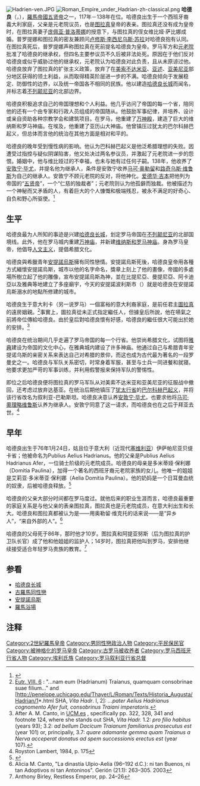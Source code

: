 {{Infobox Roman emperor
| name = 哈德良
| title = [[罗马帝国|罗马帝国]][[罗马皇帝|第十四任皇帝]]
| full name =普布里乌斯·埃里乌斯·哈德里亚努斯（出生至即位）；<br />凯撒·普布里乌斯·埃里乌斯·特拉扬努斯·哈德里亚努斯·奥古斯都（罗马皇帝）
| image= Bust Hadrian Musei Capitolini MC817.jpg
| caption =哈德良的大理石半身像，罗马[[卡比托利欧博物馆|卡比托利欧博物馆]]
| reign =117年8月11日－138年7月10日
| predecessor =[[图拉真|图拉真]]
| successor =[[安敦宁·毕尤|安敦宁·毕尤]]
| spouse =维比娅·萨比娜
| partner =[[安提诺乌斯|安提诺乌斯]]
 spouse 2 =
| issue =卢修斯·埃里乌斯，<br />[[安敦宁·毕尤|安敦宁·毕尤]]<br />（均为收养）
| dynasty =[[安敦尼王朝|安敦尼王朝]]
| father =普布里乌斯·埃里乌斯·哈德里亚努斯·阿菲尔
| mother =多米蒂亚·保莉娜
| birth_date ={{birth date|76|1|24}}
| birth_place = [[西班牙_(罗马行省)|西班牙]]意大利卡，或罗马
| death_date ={{death date and age|138|7|10|76|1|24}}
| death_place =拜亚
| place of burial =1) [[波佐利|波佐利]]<br /> 2) 多米蒂亚的花园<br /> 3) [[圣天使城堡|哈德良陵墓]]（罗马）
}}

[[File:Hadrien-ven.JPG|thumb]]
[[File:Roman_Empire_under_Hadrian-zh-classical.png|thumb]]
'''哈德良'''（{{lang-la|Publius Aelius Traianus Hadrianus Augustus}}，{{bd|76年|1月24日|138年|7月10日}}），[[羅馬帝國|羅馬帝國]][[五贤帝|五贤帝]]之一，117年－138年在位。哈德良出生于一个西班牙裔義大利家庭，父亲是元老院议员，也是[[图拉真|图拉真]]皇帝的表亲。图拉真还没有成为皇帝时，在图拉真妻子[[庞佩亚·普洛蒂娜|庞佩亚·普洛蒂娜]]的授意下，与图拉真的侄女维比娅·萨比娜成婚。普罗提娜和图拉真的密友兼顾问[[卢修斯·李西尼乌斯·苏拉|卢修斯·李西尼乌斯·苏拉]]对哈德良抱有认同。在图拉真死后，普罗提娜声称图拉真在死前提名哈德良为皇帝。罗马军方和[[元老院|元老院]]批准了哈德良的继承权，但四名主要参议员不久后被非法处死。原因在于他们反对哈德良或似乎威胁过他的继承权，元老院认为哈德良对此负责，且从未原谅过他。哈德良放弃了图拉真的扩张主义政策，放弃了在[[美索不达米亚|美索不达米亚]]、[[亚述|亚述]]、[[亚美尼亚|亚美尼亚]]部分地区获得的领土利益，从而取得精英阶层进一步的不满。哈德良倾向于发展稳定、防御性的边界，以及统一帝国各不相同的民族。他以建造[[哈德良长城|哈德良长城]]而闻名，并标志着[[不列颠尼亚|不列颠尼亚]]的北部边界。

哈德良积极追求自己的帝国理想和个人利益。他几乎访问了帝国的每一个省，陪同他的还有一个由专家和行政人员组成的帝国随从。他鼓励军事纪律，并培养、设计或亲自资助各种宗教学会和建筑项目。在罗马，他重建了[[万神殿|万神殿]]，建造了巨大的维纳斯和罗马神庙。在埃及，他重建了亚历山大神庙。他曾镇压过犹太的巴尔科赫巴起义，但总体而言他的统治在其他方面是相对和平的。

哈德良的晚年受到慢性病的影响。他认为巴科赫巴起义是他泛希腊理想的失败。因遭受过指控与疑似阴谋陷害，他又处决过两名参议员，并激起了元老院进一步的怨恨。婚姻中，他与维比娅过的不幸福，也未与她有过任何子嗣。138年，他收养了[[安敦宁·毕尤|安敦宁·毕尤]]，并提名他为继承人，条件是安敦宁收养[[马可·奥勒留|马可·奥勒留]]和[[路奇乌斯·维鲁斯|路奇乌斯·维鲁斯]]为自己的继承人。安敦宁不顾元老院的反对，将他神化。[[爱德华·吉本|爱德华·吉本]]把他列为帝国的“[[五贤帝|五贤帝]]”，一个“仁慈的独裁者”；元老院则认为他孤僻而独裁。他被描述为一个神秘而又矛盾的人，有着巨大的个人慷慨和极端残忍，被永不满足的好奇心、自负和野心所驱使。<ref>{{Cite web |url=https://www.jstor.org/stable/1088268?seq=1 |title=存档副本 |access-date=2021-05-21 |archive-date=2021-06-20 |archive-url=https://web.archive.org/web/20210620051535/https://www.jstor.org/stable/1088268?seq=1 |dead-url=no }}</ref>

==生平==
哈德良最为人所知的事迹是兴建[[哈德良长城|哈德良长城]]，划定罗马帝国在[[不列颠尼亚_(罗马行省)|不列颠尼亚]]的北部国境线。此外，他在罗马城内重建[[万神庙|万神庙]]，并新建[[维纳斯和罗马神庙|维纳斯和罗马神庙]]。身為罗马皇帝，他倡导[[人文主义|人文主义]]，提倡希腊文化。

哈德良與希臘青年[[安提諾烏斯|安提諾烏斯]]擁有同性戀情。安提諾烏斯死後，哈德良皇帝用各種方式緬懷安提諾烏斯，城市以他的名字命名，獎章上刻上了他的畫像，帝國的多處場所樹立起了他的雕像，宣布安提諾烏斯為神，並在比提尼亞、曼提尼亞、阿卡迪亞以及雅典等地建立了多座廟宇，今天的安提諾波利斯市（{{tsl|en|Antinopolis}}）就是哈德良在安提諾烏斯溺水的地點所修建的城市。

哈德良生于意大利卡（另一说罗马）一個富裕的意大利裔家庭，是前任君主[[图拉真|圖拉真]]的遠房姻親。<ref>[http://www.forumromanum.org/literature/eutropius/text8.html Eutr. VIII. 6] {{Wayback|url=http://www.forumromanum.org/literature/eutropius/text8.html |date=20201112040310 }}: "...nam eum (Hadrianum) Traianus, quamquam consobrinae suae filium..." and [http://penelope.uchicago.edu/Thayer/L/Roman/Texts/Historia_Augusta/Hadrian/1*.html SHA, ''Vita Hadr''. I, 2]: ''...pater Aelius Hadrianus cognomento Afer fuit, consobrinus Traiani imperatoris.''</ref>事實上，圖拉真從未正式指定繼任人，但據皇后所說，他在嚥氣之前將帝位傳給哈德良。由於皇后對哈德良懷有好感，哈德良的繼任很大可能出於她的安排。<ref>After A. M. Canto, in [http://www.ucm.es/BUCM/revistas/ghi/02130181/articulos/GERI0303120305A.PDF UCM.es] {{Wayback|url=http://www.ucm.es/BUCM/revistas/ghi/02130181/articulos/GERI0303120305A.PDF |date=20120206191723 }}, specifically pp. 322, 328, 341 and footnote 124, where she stands out SHA, ''Vita Hadr.'' 1.2: ''pro filio habitus'' (years 93); 3.2: ''ad bellum Dacicum Traianum familiarius prosecutus est'' (year 101) or, principally, 3.7: ''quare adamante gemma quam Traianus a Nerva acceperat donatus ad spem successionis erectus est'' (year 107).</ref>

哈德良在统治期间几乎走遍了罗马帝国的每一个行省。他崇尚希腊文化，试图将[[雅典|雅典]]建设为帝国的文化中心，在雅典城内建设了许多神庙。他通过自己与希腊青年安提诺乌斯的亲密关系来表达自己对希腊的景仰，而这也成为古代最为著名的一段罗曼史之一。哈德良与军队关系密切，时常身着军服，甚至与士兵一同进餐和就寝。他要求更加严苛的军事训练，并利用假警报来保持军队的警惕性。

即位之后哈德良便将图拉真的罗马军队从对美索不达米亚和亚美尼亚的征服战中撤回，还考虑过放弃达基亚。在统治后期他镇压了[[犹太_(罗马行省)|犹太行省]]的[[巴尔科赫巴起义|巴尔科赫巴起义]]，并将该行省改名为叙利亚-巴勒斯坦。哈德良决意认养[[安敦宁·毕尤|安敦宁·毕尤]]，也要求他将[[马可·奥勒留|马可·]][[馬爾庫斯·奧列里烏斯|奧理略]][[维鲁斯|维鲁斯]]认养为继承人。安敦宁同意了这一请求，而哈德良也在之后于拜亚去世。<ref>Royston Lambert, 1984, p. 175</ref>

== 早年 ==
哈德良出生于76年1月24日，姑且位于意大利（近现代[[塞维利亚|塞维利亚]]）伊萨帕尼亚贝缇卡省；他被命名为Publius Aelius Hadrianus。他的父亲是Publius Aelius Hadrianus Afer，一位骑士阶级的元老院成员。哈德良的母亲是多米蒂娅·保利娜（Domitia Paulina），加得一个著名的西班牙裔元老院家族的女儿。他唯一的姐姐是艾莉亚·多米蒂亚·保利娜（Aelia Domitia Paulina）。他的奶妈是一个日耳曼血统的奴隶，后被哈德良释放。<ref>{{Cite web |url=http://www.edr-edr.it/edr_programmi/res_complex_comune.php?do=book&id_nr=EDR131420&partId=1 |title=存档副本 |access-date=2021-05-21 |archive-date=2021-06-20 |archive-url=https://web.archive.org/web/20210620054104/http://www.edr-edr.it/edr_programmi/res_complex_comune.php?do=book&id_nr=EDR131420&partId=1 |dead-url=no }}</ref>

哈德良的父亲大部分时间都在罗马度过。就他后来的职业生涯而言，哈德良最重要的家庭关系是与他父亲的表亲图拉真，图拉真也是元老院成员，在意大利出生和长大。哈德良和图拉真都被认为是——用奥勒留·维克托的话来说——是“异乡人”，“来自外部的人”。<ref>Alicia M. Canto, "La dinastía Ulpio-Aelia (96–192 d.C.): ni tan Buenos, ni tan Adoptivos ni tan Antoninos". Gerión (21.1): 263–305. 2003</ref>

哈德良的父母死于86年，那时他才10岁。图拉真和阿提亚努斯（后为图拉真的护卫队长官）成了他和他姐姐的监护人；14岁时，图拉真把他叫到罗马，安排他继续接受适合年轻罗马贵族的教育。<ref>Anthony Birley, Restless Emperor, pp. 24–26</ref>

== 参看 ==
* [[哈德良长城|哈德良长城]]
* [[古羅馬同性戀|古羅馬同性戀]]
* [[安提諾烏斯|安提諾烏斯]]
* [[羅馬浴場|羅馬浴場]]

==注释==
{{reflist|colwidth=30em}}

{{罗马帝国皇帝| 本人=哈德良| 时间 = 117- 138 | 之前=[[圖拉真|圖拉真]] | 之后=[[安敦宁·毕尤|安敦宁·毕尤]]  }}

{{Authority control}}

{{DEFAULTSORT:Hadrian}}

[[Category:2世紀羅馬皇帝|Category:2世紀羅馬皇帝]]
[[Category:男同性戀政治人物|Category:男同性戀政治人物]]
[[Category:平民保民官|Category:平民保民官]]
[[Category:被神格化的罗马皇帝|Category:被神格化的罗马皇帝]]
[[Category:古罗马被收养者|Category:古罗马被收养者]]
[[Category:罗马西班牙行省人物|Category:罗马西班牙行省人物]]
[[Category:埃利氏族|Category:埃利氏族]]
[[Category:罗马叙利亚行省总督|Category:罗马叙利亚行省总督]]